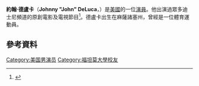 {{Infobox person
| name         = John DeLuca
| image        =
| caption      =
| birth_name   = John DeLuca
| birth_date   = {{Birth date and age|mf=yes|1986|4|25}}
| birth_place  = 美國麻薩諸塞州Longmeadow
| imagesize    =
| occupation   = 演員，歌手
| years_active = 2009–現在
| homepage     = 
| alma_mater   = [[福坦莫大學|福坦莫大學]]
}}
'''約翰·德盧卡'''（'''Johnny "John" DeLuca'''，{{bd|1986年|4月25日}}）是[[美國|美國]]的一位[[演員|演員]]。他出演過眾多迪士尼頻道的原創電影及電視節目<ref name="DeLuca">{{Cite news|url=http://www.masslive.com/entertainment/index.ssf/2013/07/longmeadow_native_john_deluca.html|title=Longmeadow native John DeLuca to star in Disney's 'Teen Beach Movie'|first=Elizabeth|last=Roman|work=[[The_Republican_(Springfield,_Massachusetts)|The Republican]]|publisher=[[Advance_Publications|Advance Publications]]|date=July 15, 2013|accessdate=July 25, 2013|archive-date=2016-03-03|archive-url=https://web.archive.org/web/20160303182627/http://www.masslive.com/entertainment/index.ssf/2013/07/longmeadow_native_john_deluca.html|dead-url=no}}</ref>。德盧卡出生在麻薩諸塞州，曾經是一位體育運動員。
==參考資料==
{{reflist}}
{{DEFAULTSORT:Deluka}}
[[Category:美国男演员|Category:美国男演员]]
[[Category:福坦莫大學校友|Category:福坦莫大學校友]]